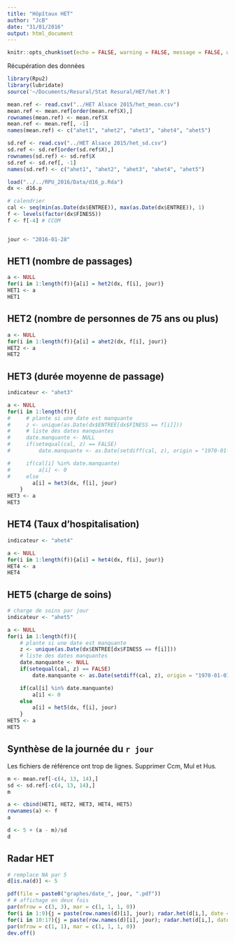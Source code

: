 ```yaml
---
title: "Hôpîtaux HET"
author: "JcB"
date: "31/01/2016"
output: html_document
---
```


```r
knitr::opts_chunk$set(echo = FALSE, warning = FALSE, message = FALSE, width = 80, size = "small")
```


Récupération des données
```r
library(Rpu2)
library(lubridate)
source('~/Documents/Resural/Stat Resural/HET/het.R')

mean.ref <- read.csv("../HET Alsace 2015/het_mean.csv")
mean.ref <- mean.ref[order(mean.ref$X),]
rownames(mean.ref) <- mean.ref$X
mean.ref <- mean.ref[, -1] 
names(mean.ref) <- c("ahet1", "ahet2", "ahet3", "ahet4", "ahet5")

sd.ref <- read.csv("../HET Alsace 2015/het_sd.csv")
sd.ref <- sd.ref[order(sd.ref$X),]
rownames(sd.ref) <- sd.ref$X
sd.ref <- sd.ref[, -1]
names(sd.ref) <- c("ahet1", "ahet2", "ahet3", "ahet4", "ahet5")

load("../../RPU_2016/Data/d16_p.Rda")
dx <- d16.p

# calendrier
cal <- seq(min(as.Date(dx$ENTREE)), max(as.Date(dx$ENTREE)), 1)
f <- levels(factor(dx$FINESS))
f <- f[-4] # CCOM


jour <- "2016-01-28"
```

HET1 (nombre de passages)
-------------------------

```r
a <- NULL
for(i in 1:length(f)){a[i] = het2(dx, f[i], jour)}
HET1 <- a
HET1
```

HET2 (nombre de personnes de 75 ans ou plus)
--------------------------------------------
```r
a <- NULL
for(i in 1:length(f)){a[i] = ahet2(dx, f[i], jour)}
HET2 <- a
HET2
```

HET3 (durée moyenne de passage)
-------------------------------
```r
indicateur <- "ahet3"

a <- NULL
for(i in 1:length(f)){
#     # plante si une date est manquante
#     z <- unique(as.Date(dx$ENTREE[dx$FINESS == f[i]]))
#     # liste des dates manquantes
#     date.manquante <- NULL
#     if(setequal(cal, z) == FALSE)
#         date.manquante <- as.Date(setdiff(cal, z), origin = "1970-01-01")

#     if(cal[i] %in% date.manquante)
#         a[i] <- 0
#     else
        a[i] = het3(dx, f[i], jour)
    }
HET3 <- a
HET3
```

HET4 (Taux d'hospitalisation)
-----------------------------

```r
indicateur <- "ahet4"

a <- NULL
for(i in 1:length(f)){a[i] = het4(dx, f[i], jour)}
HET4 <- a
HET4
```

HET5 (charge de soins)
----------------------

```r
# charge de soins par jour
indicateur <- "ahet5"

a <- NULL
for(i in 1:length(f)){
    # plante si une date est manquante
    z <- unique(as.Date(dx$ENTREE[dx$FINESS == f[i]]))
    # liste des dates manquantes
    date.manquante <- NULL
    if(setequal(cal, z) == FALSE)
        date.manquante <- as.Date(setdiff(cal, z), origin = "1970-01-01")

    if(cal[i] %in% date.manquante)
        a[i] <- 0
    else
        a[i] = het5(dx, f[i], jour)
    }
HET5 <- a
HET5
```

Synthèse de la journée du `r jour`
----------------------------------

Les fichiers de référence ont trop de lignes. Supprimer Ccm, Mul et Hus.
```r
m <- mean.ref[-c(4, 13, 14),]
sd <- sd.ref[-c(4, 13, 14),]
m
```


```r
a <- cbind(HET1, HET2, HET3, HET4, HET5)
rownames(a) <- f
a

d <- 5 + (a - m)/sd
d
```

Radar HET
------------
```r
# remplace NA par 5
d[is.na(d)] <- 5

pdf(file = paste0("graphes/date_", jour, ".pdf"))
# # affichage en deux fois
par(mfrow = c(3, 3), mar = c(1, 1, 1, 0))
for(i in 1:9){j = paste(row.names(d)[i], jour); radar.het(d[i,], date = j)}
for(i in 10:17){j = paste(row.names(d)[i], jour); radar.het(d[i,], date = j)}
par(mfrow = c(1, 1), mar = c(1, 1, 1, 0))
dev.off()
```




